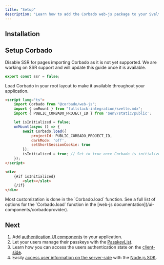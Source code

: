 ```yaml
---
title: "Setup"
description: "Learn how to add the Corbado web-js package to your Svelte or SvelteKit application."
---
```



## Installation

<Installation />

## Setup Corbado

Disable SSR for pages importing Corbado as it is not yet supported.
We are working on SSR support and will update this guide once it is available.

```ts routes/+layout.server.ts
export const ssr = false;
```

Load Corbado in your root layout to make it available throughout your application.

```html routes/+layout.svelte
<script lang="ts">
    import Corbado from "@corbado/web-js";
    import { onMount } from "fullstack-integration/svelte.mdx";
    import { PUBLIC_CORBADO_PROJECT_ID } from '$env/static/public';

    let isInitialized = false;
    onMount(async () => {
        await Corbado.load({
            projectId: PUBLIC_CORBADO_PROJECT_ID,
            darkMode: 'off',
            setShortSessionCookie: true
        });
        isInitialized = true; // Set to true once Corbado is initialized
    });
</script>

<div>
    {#if isInitialized}
        <slot></slot>
    {/if}
</div>
```

<Note>
    Most customization is done in the `Corbado.load` function.
    See a full list of options for the `Corbado.load` function in the [web-js
    documentation](/ui-components/corbadoprovider).
</Note>

## Next

1. Add [authentication UI components](/fullstack-integration/svelte/authentication-ui) to your application.
2. Let your users manage their passkeys with the [PasskeyList](/fullstack-integration/svelte/passkeylist).
3. Learn how you can access the users authentication state on the [client-side](/fullstack-integration/svelte/authentication-state-client).
4. Easily [access user information on the server-side](/fullstack-integration/svelte/authentication-state-server)
with the [Node.js SDK](/backend-integration/node-js-sdk).
